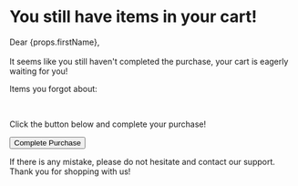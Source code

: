 # You still have items in your cart!

Dear {props.firstName},<br/><br/>
It seems like you still haven't completed the purchase, your cart is eagerly waiting for you!

Items you forgot about:

<Items items={props.items} />
<br/>

Click the button below and complete your purchase!

<Button fullWidth href={props.orderUrl}>Complete Purchase</Button>

If there is any mistake, please do not hesitate and contact our support. Thank you for shopping with us!
